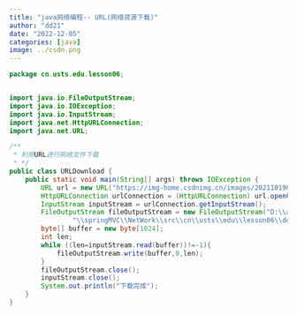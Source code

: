 ```yaml
---
title: "java网络编程-- URL(网络资源下载)"
author: "dd21"
date: "2022-12-05" 
categories: [java]
image: ../csdn.png
---
```



```java
package cn.usts.edu.lesson06;


import java.io.FileOutputStream;
import java.io.IOException;
import java.io.InputStream;
import java.net.HttpURLConnection;
import java.net.URL;

/**
 * 利用URL进行网络文件下载
 * */
public class URLDownload {
    public static void main(String[] args) throws IOException {
        URL url = new URL("https://img-home.csdnimg.cn/images/20211019040101.gif");
        HttpURLConnection urlConnection = (HttpURLConnection) url.openConnection();//打开连接,对链接进行访问;
        InputStream inputStream = urlConnection.getInputStream();
        FileOutputStream fileOutputStream = new FileOutputStream("D:\\all_projects\\java_projects\\java_ij" +
                "\\springMVC\\NetWork\\src\\cn\\usts\\edu\\lesson06\\download.gif");
        byte[] buffer = new byte[1024];
        int len;
        while ((len=inputStream.read(buffer))!=-1){
            fileOutputStream.write(buffer,0,len);
        }
        fileOutputStream.close();
        inputStream.close();
        System.out.println("下载完成");
    }
}

```


